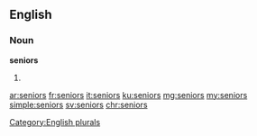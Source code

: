 ==English==

===Noun===
'''seniors'''

# {{plural of|senior}}

[[Category:English plurals]]

[[ar:seniors]]
[[fr:seniors]]
[[it:seniors]]
[[ku:seniors]]
[[mg:seniors]]
[[my:seniors]]
[[simple:seniors]]
[[sv:seniors]]
[[chr:seniors]]